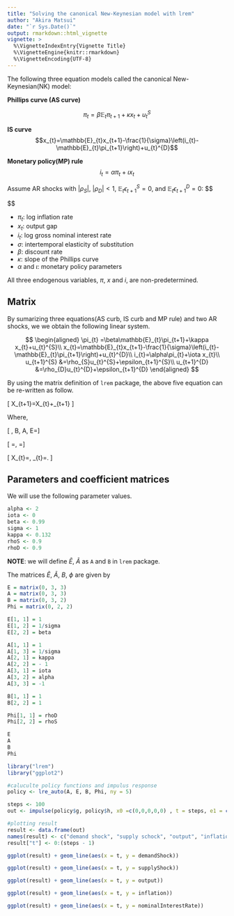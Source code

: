 ```yaml
---
title: "Solving the canonical New-Keynesian model with lrem"
author: "Akira Matsui"
date: "`r Sys.Date()`"
output: rmarkdown::html_vignette
vignette: >
  %\VignetteIndexEntry{Vignette Title}
  %\VignetteEngine{knitr::rmarkdown}
  %\VignetteEncoding{UTF-8}
---
```



The following three equation models called the canonical New-Keynesian(NK) model:

**Phillips curve (AS curve)**

$$\pi_{t}	=\beta\mathbb{E}_{t}\pi_{t+1}+\kappa x_{t}+u_{t}^{S}$$

**IS curve**
$$x_{t}=\mathbb{E}_{t}x_{t+1}-\frac{1}{\sigma}\left(i_{t}-\mathbb{E}_{t}\pi_{t+1}\right)+u_{t}^{D}$$

**Monetary policy(MP) rule**
$$
i_{t}=\alpha\pi_{t}+\iota x_{t}
$$


Assume AR shocks with $|\rho_{S}|$, $|\rho_{D}|<1$, $\mathbb{E}_{t}\epsilon_{t+1}^{S}=0$, and $\mathbb{E}_{t}\epsilon_{t+1}^{D}=0$: 
$$
\begin{aligned}
  u_{t+1}^{S}	&=\rho_{S}u_{t}^{S}+\epsilon_{t+1}^{S}\\
  u_{t+1}^{D}	&=\rho_{D}u_{t}^{D}+\epsilon_{t+1}^{D}
\end{aligned}

$$

* $\pi_{t}$: log inflation rate
* $x_{t}$: output gap
* $i_{t}$: log gross nominal interest rate
* $\sigma$: intertemporal elasticity of substitution
* $\beta$: discount rate
* $\kappa$: slope of the Phillips curve
* $\alpha$ and $\iota$: monetary policy parameters



All three endogenous variables, $\pi$, $x$ and $i$, are non-predetermined.

## Matrix


By sumarizing three equations(AS curb, IS curb and MP rule) and two AR shocks, we we obtain the following linear system.

$$  
  \begin{aligned}
    \pi_{t}	=\beta\mathbb{E}_{t}\pi_{t+1}+\kappa x_{t}+u_{t}^{S}\\
    x_{t}=\mathbb{E}_{t}x_{t+1}-\frac{1}{\sigma}\left(i_{t}-\mathbb{E}_{t}\pi_{t+1}\right)+u_{t}^{D}\\
    i_{t}=\alpha\pi_{t}+\iota x_{t}\\
    u_{t+1}^{S}	&=\rho_{S}u_{t}^{S}+\epsilon_{t+1}^{S}\\
    u_{t+1}^{D}	&=\rho_{D}u_{t}^{D}+\epsilon_{t+1}^{D}
  \end{aligned}
$$

By using the matrix definition of `lrem` package, the above five equation can be re-written as follow.

\[
\tilde{E}X_{t+1}=\tilde{A}X_{t}+\epsilon_{t+1}
\]

Where, 

\[
\phi\equiv\left[\begin{array}{cc}
\rho_{d} & 0\\
0 & \rho_{s}
\end{array}\right],\ B\equiv\left[\begin{array}{cc}
-1 & 0\\
0 & -1\\
0 & 0
\end{array}\right],\ A\equiv\left[\begin{array}{ccc}
1 & 0 & \frac{1}{\sigma}\\
\kappa & -1 & 0\\
\iota & \alpha & -1
\end{array}\right],\ E=\left[\begin{array}{ccc}
1 & \frac{1}{\sigma} & 0\\
0 & \beta & 0\\
0 & 0 & 0
\end{array}\right]
\]


\[
\tilde{A}\equiv\left[\begin{array}{cc}
\phi\\
B & A
\end{array}\right]=\left[\begin{array}{ccccc}
\rho_{d}\\
 & \rho_{s}\\
-1 &  & 1 &  & \frac{1}{\sigma}\\
 & -1 & \kappa & -1\\
 &  & \iota & \alpha & -1
\end{array}\right],\ \tilde{E}\equiv\left[\begin{array}{cc}
I\\
 & E
\end{array}\right]=\left[\begin{array}{ccccc}
1\\
 & 1\\
 &  & 1 & \frac{1}{\sigma}\\
 &  &  & \beta\\
\\
\end{array}\right]
\]


\[
X_{t}=\left[\begin{array}{c}
u_{t}^{d}\\
u_{t}^{s}\\
x_{t}\\
\pi_{t}\\
i_{t}
\end{array}\right],\ \epsilon_{t}=\left[\begin{array}{c}
\varepsilon_{t}^{d}\\
\varepsilon_{t}^{s}\\
0\\
0\\
0
\end{array}\right].
\]



## Parameters and coefficient matrices

We will use the following parameter values.


```r
alpha <- 2
iota <- 0
beta <- 0.99
sigma <- 1
kappa <- 0.132
rhoS <- 0.9
rhoD <- 0.9
```


**NOTE**: we will define $\tilde{E}$, $\tilde{A}$ as `A` and `B` in `lrem` package.

The matrices $\tilde{E}$, $\tilde{A}$, $B$, $\phi$ are given by



```r
E = matrix(0, 3, 3)
A = matrix(0, 3, 3)
B = matrix(0, 3, 2)
Phi = matrix(0, 2, 2)

E[1, 1] = 1
E[1, 2] = 1/sigma
E[2, 2] = beta 

A[1, 1] = 1
A[1, 3] = 1/sigma
A[2, 1] = kappa
A[2, 2] = - 1
A[3, 1] = iota
A[3, 2] = alpha
A[3, 3] = -1

B[1, 1] = 1
B[2, 2] = 1

Phi[1, 1] = rhoD
Phi[2, 2] = rhoS

```

```r
E
A
B
Phi
```

```r
library("lrem")
library("ggplot2")
```

```r
#caluculte policy functions and impulus response
policy <- lre_auto(A, E, B, Phi, ny = 5)

steps <- 100
out <- impulse(policy$g, policy$h, x0 =c(0,0,0,0,0) , t = steps, e1 = c(1, 0))
```

```r
#plotting result
result <- data.frame(out)
names(result) <- c("demand shock", "supply schock", "output", "inflation", "nominal interest rate")
result["t"] <- 0:(steps - 1)
```

```r
ggplot(result) + geom_line(aes(x = t, y = demandShock))
```

```r
ggplot(result) + geom_line(aes(x = t, y = supplyShock))
```

```r
ggplot(result) + geom_line(aes(x = t, y = output))
```

```r
ggplot(result) + geom_line(aes(x = t, y = inflation))
```

```r
ggplot(result) + geom_line(aes(x = t, y = nominalInterestRate))
```
